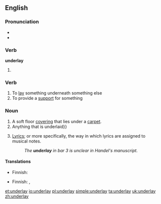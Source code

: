 ==English==

===Pronunciation===
* {{IPA|/ʌndəɻˈleɪ/}}
* {{rhymes|eɪ}}

===Verb===
'''underlay'''

# {{past tense of|underlie}}

===Verb===
{{en-verb|underlays|underlaying|underlaid}}

# To [[lay]] something underneath something else
# To provide a [[support]] for something

===Noun===
{{en-noun}}

# A soft floor [[covering]] that lies under a [[carpet]].
# Anything that is underlaid}}
# {{music}} [[lyrics|Lyrics]]; or more specifically, the way in which lyrics are assigned to musical notes.
#: ''The '''underlay''' in bar 3 is unclear in Handel's manuscript.''

====Translations====
{{trans-top|soft floor covering under carpet}}
* Finnish: {{t|fi|alusmatto}}
{{trans-mid}}
{{trans-bottom}}

{{trans-top|anything underlaid}}
* Finnish: {{t|fi|alunen}}, {{t|fi|alusta}}
{{trans-mid}}
{{trans-bottom}}

[[et:underlay]]
[[io:underlay]]
[[pl:underlay]]
[[simple:underlay]]
[[ta:underlay]]
[[uk:underlay]]
[[zh:underlay]]